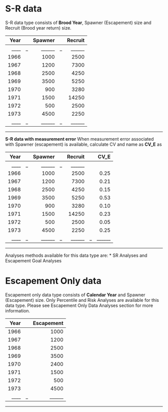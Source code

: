 # S-R data
S-R data type consists of **Brood Year**, Spawner (Escapement) size and  Recruit (Brood year return) size.    

| Year  | | Spawner|| Recruit| 
|-------:|---:|-------:|---:|-------:|
|____|_|______|_|______|
| 1966 |  | 1000|   | 2500   |
| 1967|   | 1200|   | 7300   |
| 1968 |  | 2500 |  | 4250   |
| 1969|   | 3500|   | 5250   |
| 1970|   |  900|   | 3280   |
| 1971|   | 1500|   | 14250 |
| 1972|   | 500|    | 2500  |
| 1973|   | 4500|   | 2250  |
|____|_|______|_|______|
---

**S-R data with measurement error**
When measurement error associated with Spawner (escapement) is available, calculate CV and name as  **CV_E** as 

| Year  | | Spawner|| Recruit|| CV_E| 
|-------:|---:|-------:|---:|-------:|---:|-------:|
|____|_|______|_|______|
| 1966 |  | 1000|   | 2500   | | 0.25   |
| 1967|   | 1200|   | 7300   | | 0.21   |
| 1968 |  | 2500 |  | 4250   | | 0.15   |
| 1969|   | 3500|   | 5250   | | 0.53   |
| 1970|   |  900|   | 3280   | | 0.10   |
| 1971|   | 1500|   | 14250 | | 0.23   |
| 1972|   | 500|    | 2500  | | 0.05   |
| 1973|   | 4500|   | 2250  | | 0.25   |
|____|_|______|_|______|_|______|
---



Analyses methods available for this data type are: 
* SR Analyses and Escapement Goal Analyses 


# Escapement Only data 
Escapement only data type consists of **Calendar Year** and Spawner (Escapement) size. Only Percentile and Risk Analyses are available for this data type.  Please see Escapement Only Data Analyses section for more information.     

| Year  | | Escapement| 
|-------:|---:|-------:|
| 1966|   | 1000   |
| 1967|   | 1200   |
| 1968|   | 2500   |
| 1969|   | 3500   | 
| 1970|   | 2400 |   
| 1971|   | 1500|  
| 1972|   | 500|   
| 1973|   | 4500|  
|____|_|______|

---
